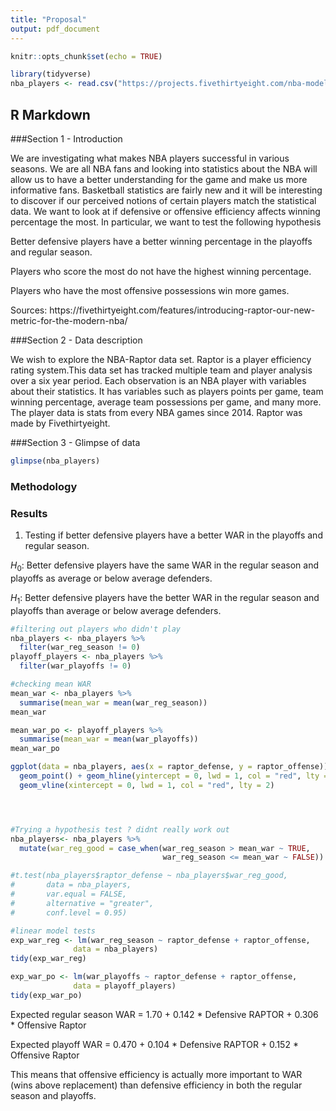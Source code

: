 ```yaml
---
title: "Proposal"
output: pdf_document
---
```


```r
knitr::opts_chunk$set(echo = TRUE)
```


```r
library(tidyverse)
nba_players <- read.csv("https://projects.fivethirtyeight.com/nba-model/2020/latest_RAPTOR_by_player.csv")

```
## R Markdown


###Section 1 - Introduction


We are investigating what makes NBA players successful in various seasons. We
are all NBA fans and looking into statistics about the NBA will allow us to 
have a better understanding for the game and make us more informative fans. 
Basketball statistics are fairly new and it will be interesting to discover if
our perceived notions of certain players match the statistical data. We want
to look at if defensive or offensive efficiency affects winning percentage the
most.
In particular, we want to test the following hypothesis

Better defensive players have a better winning percentage in the playoffs and 
regular season.

Players who score the most do not have the highest winning percentage.

Players who have the most offensive possessions win more games.

Sources:
https://fivethirtyeight.com/features/introducing-raptor-our-new-metric-for-the-modern-nba/


###Section 2 - Data description


We wish to explore the NBA-Raptor data set. Raptor is a player efficiency rating 
system.This data set has tracked multiple team and player analysis over a six 
year period. Each observation is an NBA player with variables about their 
statistics. It has variables such as players points per game, team winning 
percentage, average team possessions per game, and many more. The player data
is stats from every NBA games since 2014. Raptor was made by Fivethirtyeight. 



###Section 3 - Glimpse of data

```r
glimpse(nba_players)
```

### Methodology

### Results

1. Testing if better defensive players have a better WAR in the 
playoffs and regular season.

$H_0$: Better defensive players have the same WAR in the regular
season and playoffs as average or below average defenders.

$H_1$: Better defensive players have the better WAR in the 
regular season and playoffs than average or below average defenders.

```r
#filtering out players who didn't play
nba_players <- nba_players %>% 
  filter(war_reg_season != 0)
playoff_players <- nba_players %>% 
  filter(war_playoffs != 0)

#checking mean WAR
mean_war <- nba_players %>% 
  summarise(mean_war = mean(war_reg_season))
mean_war

mean_war_po <- playoff_players %>% 
  summarise(mean_war = mean(war_playoffs))
mean_war_po

ggplot(data = nba_players, aes(x = raptor_defense, y = raptor_offense)) +
  geom_point() + geom_hline(yintercept = 0, lwd = 1, col = "red", lty = 2) +
  geom_vline(xintercept = 0, lwd = 1, col = "red", lty = 2)




#Trying a hypothesis test ? didnt really work out
nba_players<- nba_players %>% 
  mutate(war_reg_good = case_when(war_reg_season > mean_war ~ TRUE,
                                  war_reg_season <= mean_war ~ FALSE))

#t.test(nba_players$raptor_defense ~ nba_players$war_reg_good,
#       data = nba_players,
#       var.equal = FALSE,
#       alternative = "greater",
#       conf.level = 0.95)

#linear model tests
exp_war_reg <- lm(war_reg_season ~ raptor_defense + raptor_offense, 
              data = nba_players)
tidy(exp_war_reg)

exp_war_po <- lm(war_playoffs ~ raptor_defense + raptor_offense, 
              data = playoff_players)
tidy(exp_war_po)
```

Expected regular season WAR = 1.70 + 0.142 * Defensive RAPTOR + 0.306 * 
Offensive Raptor

Expected playoff WAR = 0.470 + 0.104 * Defensive RAPTOR + 0.152 * Offensive 
Raptor

This means that offensive efficiency is actually more important to WAR (wins 
above replacement) than defensive efficiency in both the regular season and 
playoffs.

